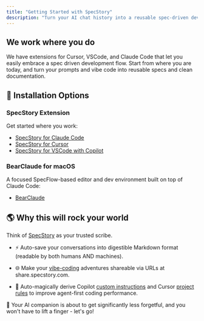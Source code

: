 ```yaml
---
title: "Getting Started with SpecStory"
description: "Turn your AI chat history into a reusable spec-driven development flow. Save, search, share, and remix with SpecStory."
---
```


## We work where you do

We have extensions for Cursor, VSCode, and Claude Code that let you easily embrace a spec driven development flow. Start from where you are today, and turn your prompts and vibe code into reusable specs and clean documentation.

## 🍦 Installation Options

### SpecStory Extension
Get started where you work:

* [SpecStory for Claude Code](/specstory/introduction#claude-code)
* [SpecStory for Cursor](/specstory/introduction#cursor)
* [SpecStory for VSCode with Copilot](/specstory/introduction#copilot)

### BearClaude for macOS
A focused SpecFlow-based editor and dev environment built on top of Claude Code:
* [BearClaude](/bearclaude/introduction)

## 🌎 Why this will rock your world

Think of [SpecStory](https://specstory.com) as your trusted scribe.

* ⚡ Auto-save your conversations into digestible Markdown format (readable by both humans AND machines).

* 🌐 Make your [vibe-coding](https://x.com/karpathy/status/1886192184808149383) adventures shareable via URLs at share.specstory.com.

* 🧪 Auto-magically derive Copilot [custom instructions](https://code.visualstudio.com/docs/copilot/copilot-customization) and Cursor [project rules](https://docs.cursor.com/context/rules-for-ai#project-rules-recommended) to improve agent-first coding performance.

🧠 Your AI companion is about to get significantly less forgetful, and you won't have to lift a finger - let's go!